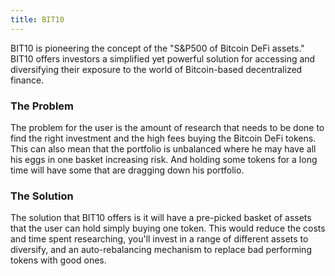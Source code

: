 ```yaml
---
title: BIT10
---
```


BIT10 is pioneering the concept of the "S\&P500 of Bitcoin DeFi assets." BIT10 offers investors a simplified yet powerful solution for accessing and diversifying their exposure to the world of Bitcoin-based decentralized finance.

### **The Problem**

<ImageZoom src="https://raw.githubusercontent.com/ZeyaRabani/Gitbook2/main/public/assets/problem.png" className="w-full rounded" width={500} height={500} />

The problem for the user is the amount of research that needs to be done to find the right investment and the high fees buying the Bitcoin DeFi tokens. This can also mean that the portfolio is unbalanced where he may have all his eggs in one basket increasing risk. And holding some tokens for a long time will have some that are dragging down his portfolio.

### **The Solution**

<ImageZoom src="https://raw.githubusercontent.com/ZeyaRabani/Gitbook2/main/public/assets/solution.png" className="w-full rounded" width={500} height={500} />

The solution that BIT10 offers is it will have a pre-picked basket of assets that the user can hold simply buying one token. This would reduce the costs and time spent researching, you'll invest in a range of different assets to diversify, and an auto-rebalancing mechanism to replace bad performing tokens with good ones.